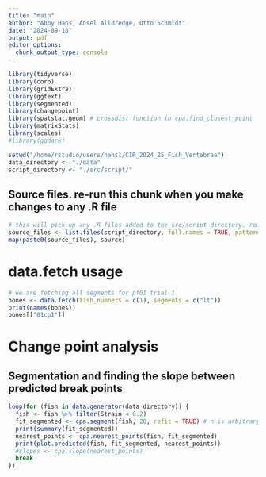 ```yaml
---
title: "main"
author: "Abby Hahs, Ansel Alldredge, Otto Schmidt"
date: "2024-09-18"
output: pdf
editor_options: 
  chunk_output_type: console
---
```


```r
library(tidyverse)
library(coro)
library(gridExtra)
library(ggtext)
library(segmented)
library(changepoint)
library(spatstat.geom) # crossdist function in cpa.find_closest_point
library(matrixStats)
library(scales)
#library(ggdark) 

setwd("/home/rstudio/users/hahs1/CIR_2024_25_Fish_Vertebrae")
data_directory <- "./data"
script_directory <- "./src/script/"
```

## Source files. re-run this chunk when you make changes to any .R file
```r
# this will pick up any .R files added to the src/script directory. remember to re-run
source_files <- list.files(script_directory, full.names = TRUE, pattern = "*.R")
map(paste0(source_files), source)
```

# data.fetch usage

```r
# we are fetching all segments for pf01 trial 1
bones <- data.fetch(fish_numbers = c(1), segments = c("lt"))
print(names(bones))
bones[["01cp1"]]
```

# Change point analysis

## Segmentation and finding the slope between predicted break points
```r
loop(for (fish in data.generator(data_directory)) {
  fish <- fish %>% filter(Strain < 0.2)
  fit_segmented <- cpa.segment(fish, 20, refit = TRUE) # n is arbitrary. for our purposes, higher (10) is better because we want more resolution
  print(summary(fit_segmented))
  nearest_points <- cpa.nearest_points(fish, fit_segmented)
  print(plot.predicted(fish, fit_segmented, nearest_points))
  #slopes <- cpa.slope(nearest_points)
  break
})
```

